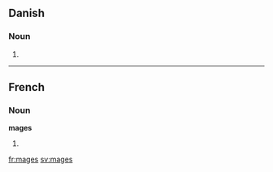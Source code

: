 ==Danish==

===Noun===
{{infl|da|noun form|g=c}}

# {{form of|genitive singular indefinite|mage|lang=Danish}}

----

==French==

===Noun===
'''mages'''

# {{plural of|[[mage]]|lang=French}}

[[fr:mages]]
[[sv:mages]]